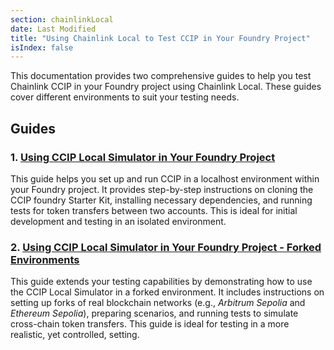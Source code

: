 ```yaml
---
section: chainlinkLocal
date: Last Modified
title: "Using Chainlink Local to Test CCIP in Your Foundry Project"
isIndex: false
---
```


This documentation provides two comprehensive guides to help you test Chainlink CCIP in your Foundry project using Chainlink Local. These guides cover different environments to suit your testing needs.

## Guides

### 1. [Using CCIP Local Simulator in Your Foundry Project](/chainlink-local/build/ccip/foundry/local-simulator)

This guide helps you set up and run CCIP in a localhost environment within your Foundry project. It provides step-by-step instructions on cloning the CCIP foundry Starter Kit, installing necessary dependencies, and running tests for token transfers between two accounts. This is ideal for initial development and testing in an isolated environment.

### 2. [Using CCIP Local Simulator in Your Foundry Project - Forked Environments](/chainlink-local/build/ccip/foundry/local-simulator-fork)

This guide extends your testing capabilities by demonstrating how to use the CCIP Local Simulator in a forked environment. It includes instructions on setting up forks of real blockchain networks (e.g., _Arbitrum Sepolia_ and _Ethereum Sepolia_), preparing scenarios, and running tests to simulate cross-chain token transfers. This guide is ideal for testing in a more realistic, yet controlled, setting.
